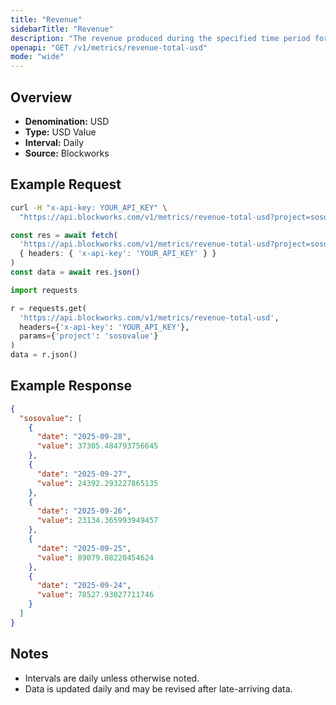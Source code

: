 ```yaml
---
title: "Revenue"
sidebarTitle: "Revenue"
description: "The revenue produced during the specified time period for given project."
openapi: "GET /v1/metrics/revenue-total-usd"
mode: "wide"
---
```


## Overview

- **Denomination:** USD
- **Type:** USD Value
- **Interval:** Daily
- **Source:** Blockworks

## Example Request

<CodeGroup>

```bash cURL
curl -H "x-api-key: YOUR_API_KEY" \
  "https://api.blockworks.com/v1/metrics/revenue-total-usd?project=sosovalue"
```

```typescript TypeScript
const res = await fetch(
  'https://api.blockworks.com/v1/metrics/revenue-total-usd?project=sosovalue',
  { headers: { 'x-api-key': 'YOUR_API_KEY' } }
)
const data = await res.json()
```

```python Python
import requests

r = requests.get(
  'https://api.blockworks.com/v1/metrics/revenue-total-usd',
  headers={'x-api-key': 'YOUR_API_KEY'},
  params={'project': 'sosovalue'}
)
data = r.json()
```

</CodeGroup>

## Example Response

```json
{
  "sosovalue": [
    {
      "date": "2025-09-28",
      "value": 37305.484793756645
    },
    {
      "date": "2025-09-27",
      "value": 24392.293227865135
    },
    {
      "date": "2025-09-26",
      "value": 23134.365993949457
    },
    {
      "date": "2025-09-25",
      "value": 89079.08220454624
    },
    {
      "date": "2025-09-24",
      "value": 78527.93027711746
    }
  ]
}
```

## Notes
- Intervals are daily unless otherwise noted.
- Data is updated daily and may be revised after late-arriving data.